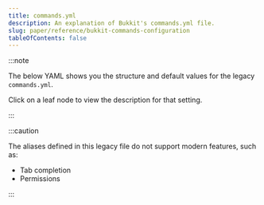 ```yaml
---
title: commands.yml
description: An explanation of Bukkit's commands.yml file.
slug: paper/reference/bukkit-commands-configuration
tableOfContents: false
---
```



:::note

The below YAML shows you the structure and default values for the legacy `commands.yml`.

Click on a leaf node to view the description for that setting.

:::

:::caution

The aliases defined in this legacy file do not support modern features, such as:
- Tab completion
- Permissions

:::

<ConfigNode data={parse(CommandsYML)} />
